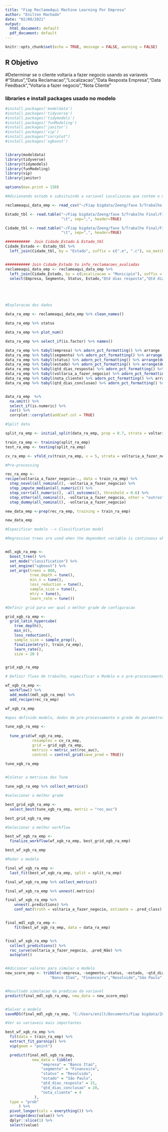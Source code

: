 ---
title: "Fiap ReclameAqui Machine Learning Por Empresa"
author: "Enilton Machado"
date: "02/08/2021"
output:
  html_document: default
  pdf_document: default
---

```{r setup, include=FALSE}
knitr::opts_chunk$set(echo = TRUE, message = FALSE, warning = FALSE)
```

## R Objetivo

#Determinar se o cliente voltaria a fazer negocio usando as variaveis 
#"Status","Data Reclamacao","Localizacao","Data Resposta Empresa","Data Feedback","Voltaria a fazer negocio","Nota Cliente"


### libraries e install packages usado no modelo

```{r packages}
#install.packages('modeldata')
#install.packages('tidyverse')
#install.packages('tidymodels')
#install.packages('funModeling')
#install.packages('janitor')
#install.packages('vip')
#install.packages("corrplot")
#install.packages('xgboost')


library(modeldata)
library(tidyverse)
library(tidymodels)
library(funModeling)
library(vip)
library(janitor)

```



```{r global-options}
options(max.print = 150)
```





```{r data explorer}

#Adicionando estado e subsituindo a variavel Localizacao que contem o municipio

reclameaqui_data_emp <- read_csv("~/Fiap bigdata/Zeeng/fase 5/Trabalho Final/Files/Reclame Aqui_R - all.csv")

Estado_tbl <- read.table("~/Fiap bigdata/Zeeng/fase 5/Trabalho Final/Files/Estados.csv", 
                         "\t", sep=",", header=TRUE)

Cidade_tbl <- read.table("~/Fiap bigdata/Zeeng/fase 5/Trabalho Final/Files/Cidades.csv", 
                         "\t", sep=",", header=TRUE)

###########  Join Cidade_Estado & Estado_tbl
Cidade_Estado <- Estado_tbl %>%
  left_join(Cidade_tbl, by = "Estado", suffix = c(".e", ".c"), na_matches = "never") 


########### Join Cidade_Estado to info_reclamacoes_avaliadas
reclameaqui_data_emp <- reclameaqui_data_emp %>%
  left_join(Cidade_Estado, by = c(Localizacao = "Municipio"), suffix = c(".reclameaqui_data_emp", ".Cidade_Estado"), na_matches = "never") %>%
  select(Empresa, Segmento, Status, Estado,"Qtd dias resposta","Qtd dias conclusao", "Voltaria a fazer negocio", "Nota Cliente")





#Exploracao dos dados  

data_ra_emp <- reclameaqui_data_emp %>% clean_names()

data_ra_emp %>% status

data_ra_emp %>% plot_num()

data_ra_emp %>% select_if(is.factor) %>% names()

data_ra_emp %>% tabyl(empresa) %>% adorn_pct_formatting() %>% arrange
data_ra_emp %>% tabyl(segmento) %>% adorn_pct_formatting() %>% arrange(desc(n))
data_ra_emp %>% tabyl(status) %>% adorn_pct_formatting() %>% arrange(desc(n))
data_ra_emp %>% tabyl(estado) %>% adorn_pct_formatting() %>% arrange(desc(n))
data_ra_emp %>% tabyl(qtd_dias_resposta) %>% adorn_pct_formatting() %>% arrange(desc(n))
data_ra_emp %>% tabyl(voltaria_a_fazer_negocio) %>% adorn_pct_formatting() %>% arrange(desc(n))
data_ra_emp %>% tabyl(nota_cliente) %>% adorn_pct_formatting() %>% arrange
data_ra_emp %>% tabyl(qtd_dias_conclusao) %>% adorn_pct_formatting() %>% arrange


data_ra_emp  %>%
  na.omit() %>%
  select_if(is.numeric) %>%
  cor() %>%
  corrplot::corrplot(addCoef.col = TRUE)

```




```{r split_data}

#Split data 

split_ra_emp <- initial_split(data_ra_emp, prop = 0.7, strata = voltaria_a_fazer_negocio)

train_ra_emp <- training(split_ra_emp)
test_ra_emp <- testing(split_ra_emp)

cv_ra_emp <- vfold_cv(train_ra_emp, v = 5, strata = voltaria_a_fazer_negocio)

```



```{r pre-processing }

#Pre-processing

rec_ra_emp <-
recipe(voltaria_a_fazer_negocio~., data = train_ra_emp) %>%
  step_novel(all_nominal(), -voltaria_a_fazer_negocio) %>%
  step_impute_median(all_numeric()) %>%
  step_corr(all_numeric(), -all_outcomes(), threshold = 0.6) %>%
  step_other(all_nominal(), -voltaria_a_fazer_negocio, other = "outros") %>%
  step_dummy(all_nominal(), -voltaria_a_fazer_negocio)

new_data_emp <-prep(rec_ra_emp, training = train_ra_emp)

new_data_emp

```




```{r model }

#Especificar modelo --> Classification model

#Regression trees are used when the dependent variable is continuous while classification trees are used when #the dependent variable is categorical. In continuous, a value obtained is a mean response of observation. In #classification, a value obtained by a terminal node is a mode of observations.


mdl_xgb_ra_emp <-
  boost_tree() %>%
  set_mode("classification") %>%
  set_engine("xgboost") %>%
  set_args(trees = 800,
           tree_depth = tune(),
           min_n = tune(),
           loss_reduction = tune(),
           sample_size = tune(),
           mtry = tune(),
           learn_rate = tune())

```

```{r grid }

#Definir grid para ver qual o melhor grade de configuracao

grid_xgb_ra_emp <-
  grid_latin_hypercube(
    tree_depth(),
    min_n(),
    loss_reduction(),
    sample_size = sample_prop(),
    finalize(mtry(), train_ra_emp),
    learn_rate(),
    size = 20 )


grid_xgb_ra_emp

```



```{r workflow}

# Definir fluxo de trabalho, especificar o Modelo e o pre-processamento 

wf_xgb_ra_emp <-
  workflow() %>%
  add_model(mdl_xgb_ra_emp) %>%
  add_recipe(rec_ra_emp)

wf_xgb_ra_emp

```



```{r tune}
#apos definido modelo, dados de pre-processamento e grade de parametros, fase do Tune para achar o melhor metrica

tune_xgb_ra_emp <-
  
  tune_grid(wf_xgb_ra_emp,
            resamples = cv_ra_emp,
            grid = grid_xgb_ra_emp,
            metrics = metric_set(roc_auc),
            control = control_grid(save_pred = TRUE))

tune_xgb_ra_emp            
            
```


```{r collect-metrics}
#Coletar a metricas dos Tune

tune_xgb_ra_emp %>% collect_metrics()

```


```{r select-best-grid}
#selecionar a melhor grade

best_grid_xgb_ra_emp <-
  select_best(tune_xgb_ra_emp, metric = "roc_auc")

best_grid_xgb_ra_emp


```



```{r select-best-workflow}
#Selecionar a melhor workflow

best_wf_xgb_ra_emp <-
  finalize_workflow(wf_xgb_ra_emp, best_grid_xgb_ra_emp)

best_wf_xgb_ra_emp

```

```{r final-workflow}
#Rodar o modelo

final_wf_xgb_ra_emp <-
  last_fit(best_wf_xgb_ra_emp, split = split_ra_emp)

final_wf_xgb_ra_emp %>% collect_metrics()

final_wf_xgb_ra_emp %>% unnest(.metrics)

final_wf_xgb_ra_emp %>% 
	unnest(.predictions) %>%
	conf_mat(truth = voltaria_a_fazer_negocio, estimate = .pred_class)


final_mdl_xgb_ra_emp <-
	fit(best_wf_xgb_ra_emp, data = data_ra_emp)


final_wf_xgb_ra_emp %>%
  collect_predictions() %>%
  roc_curve(voltaria_a_fazer_negocio, .pred_Não) %>%
  autoplot()


#Adicionar valores para simular o modelo
new_score_emp <- tribble(~empresa, ~segmento,~status, ~estado, ~qtd_dias_resposta, ~qtd_dias_conclusao, ~nota_cliente,
                    "Banco Itaú", "Financeira","Resolvido","São Paulo", 1, 1,2)


#Resultado simulacao da predicao da variavel
predict(final_mdl_xgb_ra_emp, new_data = new_score_emp)


#Salvar o modelo
saveRDS(final_mdl_xgb_ra_emp, "C:/Users/enilt/Documents/Fiap bigdata/Zeeng/fase 5/Trabalho Final/R/ReclameAqui_model_empresa.rds")

```

```{r variable-importance}

#Ver as variaveis mais importantes

best_wf_xgb_ra_emp %>%
  fit(data = train_ra_emp) %>%
  extract_fit_parsnip() %>%
  vip(geom = "point")

```
```{r Simulando percentual de probabilidade}

  predict(final_mdl_xgb_ra_emp, 
            new_data = tibble(
                "empresa" = "Banco Itaú",
                "segmento" = "Financeira",
                "status" = "Resolvido",
                "estado" = "São Paulo",
                "qtd_dias_resposta" = 15,
                "qtd_dias_conclusao" = 20,
                "nota_cliente" = 4
             ),
  type = "prob"
      ) %>%
  pivot_longer(cols = everything()) %>%
  arrange(desc(value)) %>%
  dplyr::slice(1) %>%
  select(value)


```





